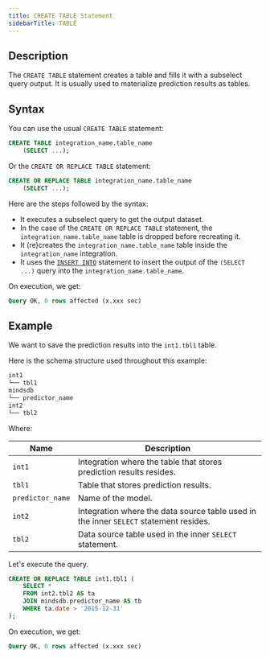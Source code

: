 ```yaml
---
title: CREATE TABLE Statement
sidebarTitle: TABLE
---
```


## Description

The `CREATE TABLE` statement creates a table and fills it with a subselect query output. It is usually used to materialize prediction results as tables.

## Syntax

You can use the usual `CREATE TABLE` statement:

```sql
CREATE TABLE integration_name.table_name
    (SELECT ...);
```

Or the `CREATE OR REPLACE TABLE` statement:

```sql
CREATE OR REPLACE TABLE integration_name.table_name
    (SELECT ...);
```

Here are the steps followed by the syntax:

- It executes a subselect query to get the output dataset.
- In the case of the `CREATE OR REPLACE TABLE` statement, the
  `integration_name.table_name` table is dropped before recreating it.
- It (re)creates the `integration_name.table_name` table inside the
  `integration_name` integration.
- It uses the [`INSERT INTO`](/sql/api/insert/) statement to insert the
  output of the `(SELECT ...)` query into the
  `integration_name.table_name`.

On execution, we get:

```sql
Query OK, 0 rows affected (x.xxx sec)
```

## Example

We want to save the prediction results into the `int1.tbl1` table.

Here is the schema structure used throughout this example:

```bash
int1
└── tbl1
mindsdb
└── predictor_name
int2
└── tbl2
```

Where:

| Name             | Description                                                                           |
| ---------------- | ------------------------------------------------------------------------------------- |
| `int1`           | Integration where the table that stores prediction results resides.                   |
| `tbl1`           | Table that stores prediction results.                                                 |
| `predictor_name` | Name of the model.                                                                    |
| `int2`           | Integration where the data source table used in the inner `SELECT` statement resides. |
| `tbl2`           | Data source table used in the inner `SELECT` statement.                               |

Let's execute the query.

```sql
CREATE OR REPLACE TABLE int1.tbl1 (
    SELECT *
    FROM int2.tbl2 AS ta
    JOIN mindsdb.predictor_name AS tb
    WHERE ta.date > '2015-12-31'
);
```

On execution, we get:

```sql
Query OK, 0 rows affected (x.xxx sec)
```
